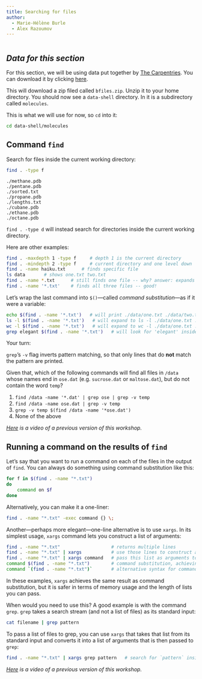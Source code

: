 ```yaml
---
title: Searching for files
author:
  - Marie-Hélène Burle
  - Alex Razoumov
---
```


```r

```

:::{.callout-accordion collapse="true"}

## ***Data for this section***

For this section, we will be using data put together by [The Carpentries](https://carpentries.org/). You can download it by clicking [here](http://bit.ly/bashfile).

This will download a zip filed called `bfiles.zip`. Unzip it to your home directory. You should now see a `data-shell` directory. In it is a subdirectory called `molecules`.

This is what we will use for now, so `cd` into it:

```.bash
cd data-shell/molecules
```

:::

## Command `find`

Search for files inside the current working directory:

```.bash
find . -type f
```

```
./methane.pdb
./pentane.pdb
./sorted.txt
./propane.pdb
./lengths.txt
./cubane.pdb
./ethane.pdb
./octane.pdb
```

`find . -type d` will instead search for directories inside the current working directory.

Here are other examples:

```.bash
find . -maxdepth 1 -type f     # depth 1 is the current directory
find . -mindepth 2 -type f     # current directory and one level down
find . -name haiku.txt      # finds specific file
ls data       # shows one.txt two.txt
find . -name *.txt      # still finds one file -- why? answer: expands *.txt to haiku.txt
find . -name '*.txt'    # finds all three files -- good!
```

Let's wrap the last command into `$()`—called *command substitution*—as if it were a variable:

```.bash
echo $(find . -name '*.txt')   # will print ./data/one.txt ./data/two.txt ./haiku.txt
ls -l $(find . -name '*.txt')   # will expand to ls -l ./data/one.txt ./data/two.txt ./haiku.txt
wc -l $(find . -name '*.txt')   # will expand to wc -l ./data/one.txt ./data/two.txt ./haiku.txt
grep elegant $(find . -name '*.txt')   # will look for 'elegant' inside all *.txt files
```

:::{.exo}

:::{.yourturn}

Your turn:

:::

`grep`'s `-v` flag inverts pattern matching, so that only lines that do **not** match the pattern are printed.

Given that, which of the following commands will find all files in `/data` whose names end in `ose.dat` (e.g. `sucrose.dat` or `maltose.dat`), but do not contain the word `temp`?

1. `find /data -name '*.dat' | grep ose | grep -v temp`
2. `find /data -name ose.dat | grep -v temp`
3. `grep -v temp $(find /data -name '*ose.dat')`
4. None of the above

:::

*[Here](https://youtu.be/AnwsnESj82Q) is a video of a previous version of this workshop.*

## Running a command on the results of `find`

Let's say that you want to run a command on each of the files in the output of `find`. You can always do something using command substitution like this:

```.bash
for f in $(find . -name "*.txt")
do
    command on $f
done
```

Alternatively, you can make it a one-liner:

```.bash
find . -name "*.txt" -exec command {} \;
```

Another—perhaps more elegant—one-line alternative is to use `xargs`. In its simplest usage, `xargs` command lets you construct a list of arguments:

```.bash
find . -name "*.txt"                   # returns multiple lines
find . -name "*.txt" | xargs           # use those lines to construct a list
find . -name "*.txt" | xargs command   # pass this list as arguments to `command`
command $(find . -name "*.txt")        # command substitution, achieving the same result (this is riskier!)
command `(find . -name "*.txt")`       # alternative syntax for command substitution
```

In these examples, `xargs` achieves the same result as command substitution, but it is safer in terms of memory usage and the length of lists you can pass.

When would you need to use this? A good example is with the command `grep`. `grep` takes a search stream (and not a list of files) as its standard input:

```.bash
cat filename | grep pattern
```

To pass a list of files to grep, you can use `xargs` that takes that list from its standard input and converts it into a list of arguments that is then passed to `grep`:

```.bash
find . -name "*.txt" | xargs grep pattern   # search for `pattern` inside all those files (`grep` does not take a list of files as standard input)
```

<!-- Write a one-line command that will search for a string in all files in the current directory and all its subdirectories and will hide errors (e.g. due to permissions). -->

<!-- Play with command substitution using both `$(...)` and ``` `...` ``` syntax. -->

*[Here](https://youtu.be/aFrMKkjMIHY) is a video of a previous version of this workshop.*

